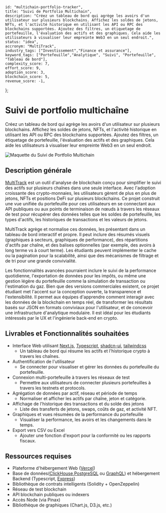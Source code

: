     id: "multichain-portfolio-tracker",
    title: "Suivi de Portfolio Multichain",
    description: "Créez un tableau de bord qui agrège les avoirs d'un utilisateur sur plusieurs blockchains. Affichez les soldes de jetons, NFTs, et l'activité historique en utilisant les API ou RPC des blockchains supportées. Ajoutez des filtres, un étiquetage de portefeuille, l'évaluation des actifs et des graphiques. Cela aide les utilisateurs à visualiser leur empreinte Web3 en un seul endroit.",
    status: "idea",
    accronym: "MultiTrack",
    industry_tags: ["Investissement","Finance et assurance"], 
    keyword_tags: ["Portefeuille","Analytique", "Suivi", "Portefeuille", "Tableau de bord"],
    complexity_score: 7,
    effort_score: 9,
    adoption_score: 3,
    blockchain_score: 5,
    revenue_score: -1,
};

# Suivi de portfolio multichaîne

Créez un tableau de bord qui agrège les avoirs d'un utilisateur sur plusieurs blockchains. Affichez les soldes de jetons, NFTs, et l'activité historique en utilisant les API ou RPC des blockchains supportées. Ajoutez des filtres, un étiquetage de portefeuille, l'évaluation des actifs et des graphiques. Cela aide les utilisateurs à visualiser leur empreinte Web3 en un seul endroit.

![Maquette du Suivi de Portfolio Multichain](/images/project/multichain-portfolio-tracker.jpg)

## Description générale

[MultiTrack](https://multitrack.monark.io) est un outil d'analyse de blockchain conçu pour simplifier le suivi des actifs sur plusieurs chaînes dans une seule interface. Avec l'adoption croissante des crypto-monnaies, les utilisateurs gèrent de plus en plus de jetons, NFTs et positions DeFi sur plusieurs blockchains. Ce projet construit une vue unifiée du portefeuille pour ces utilisateurs en se connectant aux API publiques ou aux points de terminaison de nœuds à travers les réseaux de test pour récupérer des données telles que les soldes de portefeuille, les types d'actifs, les historiques de transactions et les valeurs de jetons.

MultiTrack agrège et normalise ces données, les présentant dans un tableau de bord interactif et propre. Il peut inclure des résumés visuels (graphiques à secteurs, graphiques de performance), des répartitions d'actifs par chaîne, et des balises optionnelles (par exemple, des avoirs à long terme vs à court terme). Les étudiants peuvent implémenter le cache ou la pagination pour la scalabilité, ainsi que des mécanismes de filtrage et de tri pour une grande convivialité.

Les fonctionnalités avancées pourraient inclure le suivi de la performance quotidienne, l'exportation de données pour les impôts, ou même une gestion légère du portefeuille comme la simulation de transaction ou l'estimation du gaz. Bien que des versions commerciales existent, ce projet étudiant met l'accent sur la conception ouverte, la transparence et l'extensibilité. Il permet aux équipes d'apprendre comment interagir avec les données de la blockchain en temps réel, de transformer les résultats basés sur JSON en formats conviviaux pour l'utilisateur, et de concevoir une infrastructure d'analytique modulaire. Il est idéal pour les étudiants intéressés par le UX et l'ingénierie back-end en crypto.

## Livrables et Fonctionnalités souhaitées

- Interface Web utilisant [Next.js](https://nextjs.org/), [Typescript](https://www.typescriptlang.org/), [shadcn-ui](https://ui.shadcn.com/), [tailwindcss](https://tailwindcss.com/)
    - Un tableau de bord qui résume les actifs et l'historique crypto à travers les chaînes.
- Authentification de l'utilisateur 
    - Se connecter pour visualiser et gérer les données du portefeuille du portefeuille.
- Connexion multi-portefeuille à travers les réseaux de test
    - Permettre aux utilisateurs de connecter plusieurs portefeuilles à travers les testnets et protocols.
- Agrégation de données par actif, réseau et période de temps
    - Normaliser et afficher les actifs par chaîne, jeton et catégorie.
- Affichage de l'historique des transactions et du solde des jetons
    - Liste des transferts de jetons, swaps, coûts de gaz, et activité NFT.
- Graphiques et vues résumées de la performance du portefeuille
    - Visualiser la performance, les avoirs et les changements dans le temps.
- Export vers CSV ou Excel
    - Ajouter une fonction d'export pour la conformité ou les rapports fiscaux.

## Ressources requises

- Plateforme d'hébergement Web ([Vercel](https://www.vercel.com/))
- Base de données([ClickHouse](https://clickhouse.com/),[PostgreSQL](https://www.postgresql.org/) ou [GraphQL](https://graphql.org/)) et hébergement Backend (Typescript, [Express](https://expressjs.com/))
- Bibliothèque de contrats intelligents (Solidity + OpenZeppelin)
- Réseau de test blockchain
- API blockchain publiques ou indexers
- Accès Node (via Pinax)
- Bibliothèque de graphiques (Chart.js, D3.js, etc.)